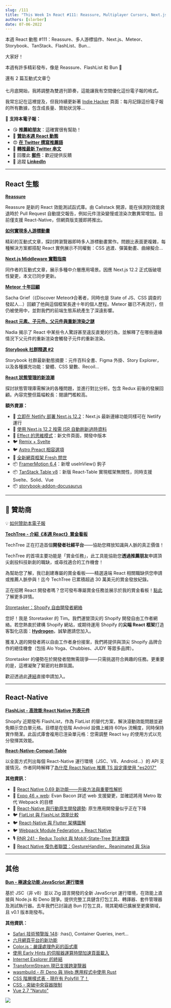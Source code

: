 ```yaml
---
slug: /111
title: "This Week In React #111: Reassure, Multiplayer Cursors, Next.js, Meteor, Storybook, TanStack, FlashList, Bun..."
authors: [slorber]
date: 07-06-2022
---
```


本週 React 動態 #111：Reassure、多人游標協作、Next.js、Meteor、Storybook、TanStack、FlashList、Bun...

<!-- truncate -->

大家好！

本週有許多精彩發布，像是 Reassure、FlashList 和 Bun 🤯

還有 2 篇互動式文章👌

七月底開始，我將調整為雙週刊節奏，這能讓我有空間優化這份電子報的格式。

我常忘記在這裡提及，但我持續更新著 [Indie Hacker](https://www.indiehackers.com/product/french-react-newsletter?utm_campaign=This%20Week%20In%20React&utm_medium=email&utm_source=Revue%20newsletter) 頁面：每月記錄這份電子報的所有數據，包含成長量、贊助狀況等...

🙏 **支持本電子報：**

- 😘 **推薦給朋友**：這確實很有幫助！
- 💸 [**贊助本週 React 動態**](https://gist.github.com/slorber/cb732fb5d0a002c4d73236a9baeba7bb?utm_campaign=thisweekinreact&utm_medium=email&utm_source=Revue%20newsletter)
- 😍 [**在 Twitter 撰寫推薦語**](https://twitter.com/sebastienlorber/timelines/1448942785814466561?utm_campaign=thisweekinreact&utm_medium=email&utm_source=Revue%20newsletter)
- 🧵 [**轉推最新 Twitter 串文**](https://slo.im/thread?utm_campaign=thisweekinreact&utm_medium=email&utm_source=Revue%20newsletter)
- 📨 回覆此 [**郵件**](mailto:lorber.sebastien@gmail.com?utm_campaign=thisweekinreact&utm_medium=email&utm_source=Revue%20newsletter)：歡迎提供反饋
- 👥 追蹤 [**LinkedIn**](https://www.linkedin.com/company/this-week-in-react/?utm_campaign=This%20Week%20In%20React&utm_medium=email&utm_source=Revue%20newsletter)

---

## React 生態

[**Reassure**](https://github.com/callstack/reassure?utm_campaign=This%20Week%20In%20React&utm_medium=email&utm_source=Revue%20newsletter)

Reassure 是新的 React 效能測試函式庫。由 Callstack 開源，能在偵測到效能衰退時於 Pull Request 自動提交報告，例如元件渲染變慢或渲染次數異常增加。目前僅支援 React-Native，但網頁版支援即將推出。

[**如何實現多人游標動畫**](https://liveblocks.io/blog/how-to-animate-multiplayer-cursors?utm_campaign=This%20Week%20In%20React&utm_medium=email&utm_source=Revue%20newsletter)

精彩的互動式文章，探討跨瀏覽器即時多人游標動畫實作。問題比表面更複雜，每種解決方案都搭配 React 實例展示不同權衡：CSS 過渡、彈簧動畫、曲線擬合...

[**Next.js Middleware 實戰指南**](https://www.ctnicholas.dev/articles/how-to-use-nextjs-middleware?utm_campaign=This%20Week%20In%20React&utm_medium=email&utm_source=Revue%20newsletter)

同作者的互動式文章，展示多種中介層應用場景。因應 Next.js 12.2 正式版破壞性變更，本文已同步更新。

[**Meteor 十年回顧**](https://meteor10.sachagreif.com/?utm_campaign=This%20Week%20In%20React&utm_medium=email&utm_source=Revue%20newsletter)

Sacha Grief（《Discover Meteor》合著者，同時也是 State of JS、CSS 調查的發起人...）回顧了他與這個框架長達十年的個人歷程。Meteor 雖已不再流行，但仍被使用中，並對我們的前端生態系統產生了深遠影響。

[**React 元素、子元件、父元件與重新渲染之謎**](https://www.developerway.com/posts/react-elements-children-parents?utm_campaign=This%20Week%20In%20React&utm_medium=email&utm_source=Revue%20newsletter)

Nadia 揭示了 React 中某些令人驚訝甚至違反直覺的行為，並解釋了在哪些邊緣情況下父元件的重新渲染會觸發子元件的重新渲染。

[**Storybook 社群精選 #2**](https://storybook.js.org/blog/community-showcase-2/?utm_campaign=This%20Week%20In%20React&utm_medium=email&utm_source=Revue%20newsletter)

Storybook 社群最新動態摘要：元件百科全書、Figma 外掛、Story Explorer，以及各種擴充功能：變體、CSS 變數、Recoil...

[**React 狀態管理的新浪潮**](https://frontendmastery.com/posts/the-new-wave-of-react-state-management/?utm_campaign=This%20Week%20In%20React&utm_medium=email&utm_source=Revue%20newsletter)

探討狀態管理庫需解決的各種問題，並進行對比分析。包含 Redux 前後的發展回顧。內容完整但篇幅較長：閱讀門檻較高。

**額外資源：**

- 📜 [立即在 Netlify 部署 Next.js 12.2](https://www.netlify.com/blog/deploy-nextjs-12-2/?utm_campaign=This%20Week%20In%20React&utm_medium=email&utm_source=Revue%20newsletter)：Next.js 最新邊緣功能同樣可在 Netlify 運行
- 📜 [使用 Next.js 12.2 按需 ISR 自動刷新過時資料](https://jonmeyers.io/blog/use-next-js-12-2-on-demand-isr-and-supabase-function-hooks-to-automatically-refresh-stale-data?utm_campaign=This%20Week%20In%20React&utm_medium=email&utm_source=Revue%20newsletter)
- 📖 [Effect 的思維模式](https://twitter.com/dan_abramov/status/1544090471655415810?utm_campaign=This%20Week%20In%20React&utm_medium=email&utm_source=Revue%20newsletter)：新文件頁面，開發中版本
- 🐦 [Remix + Svelte](https://twitter.com/crim_codes/status/1542684471195045889?utm_campaign=This%20Week%20In%20React&utm_medium=email&utm_source=Revue%20newsletter)
- 🐦 [Astro Preact 相容選項](https://twitter.com/astrodotbuild/status/1542511038230237185?utm_campaign=This%20Week%20In%20React&utm_medium=email&utm_source=Revue%20newsletter)
- 🎥 [全新網頁框架 Fresh 問世](https://www.youtube.com/watch?utm_campaign=This%20Week%20In%20React&utm_medium=email&utm_source=Revue%20newsletter&v=4boXExbbGCk)
- 📦 [FramerMotion 6.4](https://twitter.com/mattgperry/status/1544323698211045376?utm_campaign=This%20Week%20In%20React&utm_medium=email&utm_source=Revue%20newsletter)：新增 useInView() 鉤子
- 📦 [TanStack Table v8](https://twitter.com/tannerlinsley/status/1542925072502968320?utm_campaign=This%20Week%20In%20React&utm_medium=email&utm_source=Revue%20newsletter)：新版 React-Table 實現框架無關性，同時支援 Svelte、Solid、Vue
- 📦 [storybook-addon-docusaurus](https://storybook.js.org/addons/storybook-addon-docusaurus?utm_campaign=This%20Week%20In%20React&utm_medium=email&utm_source=Revue%20newsletter)

---

## 💸 贊助商

💡 [如何贊助本電子報](https://gist.github.com/slorber/cb732fb5d0a002c4d73236a9baeba7bb?utm_campaign=thisweekinreact&utm_medium=email&utm_source=Revue%20newsletter)

[**TechTree - 介紹《本週 React》賞金看板**](https://techtree.dev/t/sHBrozirH3xSY8jP3M7gGv?utm_campaign=This%20Week%20In%20React&utm_medium=email&utm_source=Revue%20newsletter)

TechTree 正在打造首個**開發者社經平台**——協助您釋放知識與人脈的真正價值！

TechTree 的首項主要功能是「賞金任務」，此工具能協助您**透過推薦朋友**申請頂尖創投科技新創的職缺，或尋找適合的工作機會！

為幫助您了解，我已創建專屬的賞金看板——精選遠端 React 相關職缺供您申請或推薦人脈參與！迄今 TechTree 已累積超過 30 萬美元的賞金發放紀錄。

正在招聘 React 開發者嗎？您可發布專屬賞金任務並展示於我的賞金看板！[點此](https://www.notion.so/techtreedev/Share-your-jobs-on-my-Bounty-board-c51d2d97d9f3421bab103c42097907ae?utm_campaign=This%20Week%20In%20React&utm_medium=email&utm_source=Revue%20newsletter)了解更多詳情。

[Storetasker：Shopify 自由開發者網絡](https://www.storetasker.com/become-an-expert?utm_campaign=thisweekinreact&utm_medium=thisweekinreact&utm_source=thisweekinreact)

您好！我是 Storetasker 的 Tim。我們運營頂尖的 Shopify 開發自由工作者網絡。若您熱衷於建構 Shopify 網站，或期待運用 Shopify 的**尖端 React 框架**打造客製化店面：[**Hydrogen**](https://hydrogen.shopify.dev/?utm_campaign=This%20Week%20In%20React&utm_medium=email&utm_source=Revue%20newsletter)，誠摯邀請您加入。

獲准入選的開發者將以自由工作者身份接案，我們將提供與頂尖 Shopify 品牌合作的絕佳機會（包括 Alo Yoga、Chubbies、JUDY 等眾多品牌）。

Storetasker 的優勢在於開發者間無需競爭——只需挑選符合興趣的任務。更重要的是，這裡凝聚了緊密的社群氛圍。

歡迎透過此[連結](https://www.storetasker.com/become-an-expert?utm_campaign=thisweekinreact&utm_medium=thisweekinreact&utm_source=thisweekinreact)直接申請加入。

---

## React-Native

[**FlashList - 高效能 React Native 列表元件**](https://shopify.github.io/flash-list/?utm_campaign=This%20Week%20In%20React&utm_medium=email&utm_source=Revue%20newsletter)

Shopify 近期發布 FlashList，作為 FlatList 的替代方案，解決滾動效能問題並避免顯示空白單元格。目標是在低階 Android 設備上維持 60fps 流暢度，同時保持實作簡潔。此函式庫會複用已渲染單元格：您需調整 React `key` 的使用方式以充分發揮其效能。

[**React-Native-Compat-Table**](https://retyui.github.io/react-native-compat-table/?utm_campaign=This%20Week%20In%20React&utm_medium=email&utm_source=Revue%20newsletter)

以全面方式列出每個 React-Native 運行環境（JSC、V8、Android...）的 API 支援情況。作者同時解釋了[為什麼 React Native 推薦 TS 設定庫使用 "es2017"](https://dev.to/retyui/why-react-native-typescript-config-recommends-to-use-a-five-years-old-standard-lib-es2017-3bjk?utm_campaign=This%20Week%20In%20React&utm_medium=email&utm_source=Revue%20newsletter)

**其他資訊：**

- 📜 [React Native 0.69 新功能——升級方法與重要性解析](https://blog.devgenius.io/whats-new-in-react-native-0-69-how-to-upgrade-and-why-it-matters-59f0841c08fc?utm_campaign=This%20Week%20In%20React&utm_medium=email&utm_source=Revue%20newsletter)
- 🧵 [Expo 46 + web](https://twitter.com/Baconbrix/status/1542431795903451136?utm_campaign=This%20Week%20In%20React&utm_medium=email&utm_source=Revue%20newsletter): Evan Bacon 詳述 web 支援變更，並確認將用 Metro 取代 Webpack 的目標
- 🧵 [React-Native 與行動原生開發趨勢](https://twitter.com/GergelyOrosz/status/1542020036587667457?utm_campaign=This%20Week%20In%20React&utm_medium=email&utm_source=Revue%20newsletter): 原生應用開發量似乎正在下降
- 🐦 [FlatList 與 FlashList 效能比較](https://twitter.com/almouro/status/1542848782693449728?utm_campaign=This%20Week%20In%20React&utm_medium=email&utm_source=Revue%20newsletter)
- 🐦 [React-Native 與 Flutter 架構圖解](https://twitter.com/t3dotgg/status/1544168855412428801?utm_campaign=This%20Week%20In%20React&utm_medium=email&utm_source=Revue%20newsletter)
- 🐦 [Webpack Module Federation + React Native](https://twitter.com/ScriptedAlchemy/status/1542311673964273664?utm_campaign=This%20Week%20In%20React&utm_medium=email&utm_source=Revue%20newsletter)
- 🎙️ [RNR 241 - Redux Toolkit 與 MobX-State-Tree 對決實錄](https://reactnativeradio.com/episodes/rnr-241-redux-toolkit-vs-mobx-state-tree-showdown?utm_campaign=This%20Week%20In%20React&utm_medium=email&utm_source=Revue%20newsletter)
- 🎥 [React Native 復仇者聯盟：GestureHandler、Reanimated 與 Skia](https://www.youtube.com/watch?utm_campaign=This%20Week%20In%20React&utm_medium=email&utm_source=Revue%20newsletter&v=yBuhnVDXekQ)

---

## 其他

[**Bun - 極速全功能 JavaScript 運行環境**](https://bun.sh/?utm_campaign=This%20Week%20In%20React&utm_medium=email&utm_source=Revue%20newsletter)

基於 JSC（非 v8）並以 Zig 語言開發的全新 JavaScript 運行環境，在效能上直接與 Node.js 和 Deno 競爭。提供完整工具鏈含打包工具、轉譯器、套件管理器及測試執行器。去年我們已討論過 Bun 打包工具，現其範疇已擴展至更廣領域，且 v0.1 版本剛發布。

**其他資訊：**

- [Safari 技術預覽版 148](https://webkit.org/blog/12992/release-notes-for-safari-technology-preview-148/?utm_campaign=This%20Week%20In%20React&utm_medium=email&utm_source=Revue%20newsletter): :has(), Container Queries, inert...
- [六月網頁平台的新功能](https://web.dev/web-platform-06-2022/?utm_campaign=This%20Week%20In%20React&utm_medium=email&utm_source=Revue%20newsletter)
- [Color.js：嚴謹處理色彩的函式庫](https://lea.verou.me/2022/06/releasing-colorjs/?utm_campaign=This%20Week%20In%20React&utm_medium=email&utm_source=Revue%20newsletter)
- [使用 Early Hints 的伺服器運算時間加速頁面載入](https://developer.chrome.com/blog/early-hints/?utm_campaign=This%20Week%20In%20React&utm_medium=email&utm_source=Revue%20newsletter)
- [Internet Explorer 的終結](https://web.dev/the-end-of-ie/?utm_campaign=This%20Week%20In%20React&utm_medium=email&utm_source=Revue%20newsletter)
- [TransformStream 現已支援跨瀏覽器](https://web.dev/transformstream/?utm_campaign=This%20Week%20In%20React&utm_medium=email&utm_source=Revue%20newsletter)
- [wasmbuild - 在 Deno 與 Web 應用程式中使用 Rust](https://deno.com/blog/wasmbuild?utm_campaign=This%20Week%20In%20React&utm_medium=email&utm_source=Revue%20newsletter)
- [CSS 階層樣式表 - 現在有 Polyfill 了！](https://www.oddbird.net/2022/06/21/cascade-layers-polyfill/?utm_campaign=This%20Week%20In%20React&utm_medium=email&utm_source=Revue%20newsletter)
- [CSS - 突破中央容器限制](https://css-irl.info/breaking-out-of-a-central-wrapper/?utm_campaign=This%20Week%20In%20React&utm_medium=email&utm_source=Revue%20newsletter)
- [Vue 2.7 "Naruto"](https://blog.vuejs.org/posts/vue-2-7-naruto.html?utm_campaign=This%20Week%20In%20React&utm_medium=email&utm_source=Revue%20newsletter)

![](https://user-images.githubusercontent.com/749374/177528236-692a4831-67d0-48d7-926c-f7e2d57a836e.png)